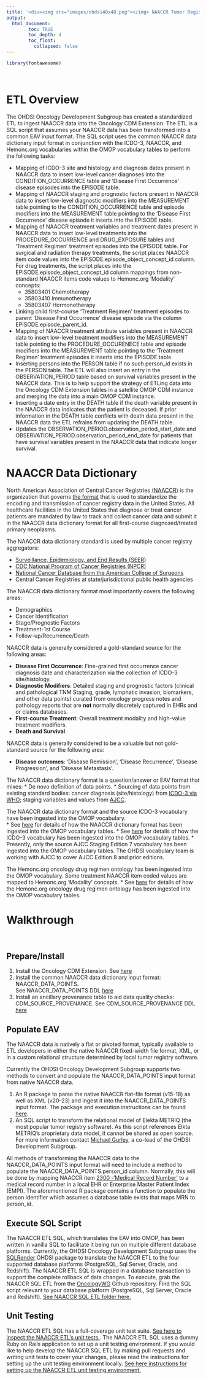 ```yaml
---
title: '<div><img src="images/ohdsi40x40.png"></img> NAACCR Tumor Registry ETL</div>'
output: 
  html_document:
        toc: TRUE
        toc_depth: 4
        toc_float:
          collapsed: false
---
```


```r
library(fontawesome)
```

<br>


# ETL Overview
The OHDSI Oncology Development Subgroup has created a standardized ETL to ingest NAACCR data into the Oncology CDM Extension.  The ETL is a SQL script that assumes your NAACCR data has been transformed into a common EAV input format.  The SQL script uses the common NAACCR data dictionary input format in conjunction with the ICDO-3, NAACCR, and Hemonc.org vocabularies within the OMOP vocabulary tables to perform the following tasks:

* Mapping of ICDO-3 site and histology and diagnosis dates present in NAACCR data to insert low-level cancer diagnoses into the CONDITION_OCCURRENCE table and 'Disease First Occurrence' disease episodes into the EPISODE table.
* Mapping of NAACCR staging and prognostic factors present in NAACCR data to insert low-level diagnostic modifiers into the MEASUREMENT table pointing to the CONDITION_OCCURRENCE table and episode modifiers into the MEASUREMENT table pointing to the 'Disease First Occurrence' disease episode it inserts into the EPISODE table.
* Mapping of NAACCR treatment variables and treatment dates present in NAACCR data to insert low-level treatments into the PROCEDURE_OCCURRENCE and DRUG_EXPOSURE tables and 'Treatment Regimen' treatment episodes into the EPISODE table.  For surgical and radiation therapy treatments, the script places NAACCR item code values into the EPISODE.episode_object_concept_id column.  For drug treatments, the script places into the EPISODE.episode_object_concept_id column mappings from non-standard NAACCR items code values to Hemonc.org 'Modality' concepts:
  * 35803401 Chemotherapy
  * 35803410 Immunotherapy
  * 35803407 Hormonotherapy
* Linking child first-course 'Treatment Regimen' treatment episodes to parent 'Disease First Occurrence' disease episode via the column EPISODE.episode_parent_id.
* Mapping of NAACCR treatment attribute variables present in NAACCR data to insert low-level treatment modifiers into the MEASUREMENT table pointing to the PROCEDURE_OCCURENECE table and episode modifiers into the MEASUREMENT table pointing to the 'Treatment Regimen' treatment episodes it inserts into the EPISODE table.
* Inserting persons into the PERSON table if no such person_id exists in the PERSON table.  The ETL will also insert an entry in the OBSERVATION_PERIOD table based on survival variables present in the NAACCR data.  This is to help support the strategy of ETLing data into the Oncology CDM Extension tables in a satellite OMOP CDM instance and merging the data into a main OMOP CDM instance.
* Inserting a date entry in the DEATH table if the death variable present in the NAACCR data indicates that the patient is deceased.  If prior information in the DEATH table conflicts with death data present in the NAACCR data the ETL refrains from updating the DEATH table.  
* Updates the OBSERVATION_PERIOD.observation_period_start_date and OBSERVATION_PERIOD.observation_period_end_date for patients that have survival variables present in the NAACCR data that indicate longer survival.



# NAACCR Data Dictionary

North American Association of Central Cancer Registries [(NAACCR)](https://www.naaccr.org/) is the organization that governs [the format](http://datadictionary.naaccr.org/) that is used to standardize the encoding and transmission of cancer registry data in the United States.  All healthcare facilities in the United States that diagnose or treat cancer patients are mandated by law to track and collect cancer data and submit it in the NAACCR data dictionary format for all first-course diagnosed/treated primary neoplasms.
  
The NAACCR data dictionary standard is used by multiple cancer registry aggregators:

* [Surveillance, Epidemiology, and End Results (SEER)](https://seer.cancer.gov/)
* [CDC National Program of Cancer Registries (NPCR)](https://www.cdc.gov/cancer/npcr/index.htm)
* [National Cancer Database from the American College of Surgeons](https://www.facs.org/quality-programs/cancer/ncdb)
* Central Cancer Registries at state/jurisdictional public health agencies

 The NAACCR data dictionary format most importantly covers the following areas:

* Demographics
* Cancer Identification 
* Stage/Prognostic Factors
* Treatment-1st Course
* Follow-up/Recurrence/Death

NAACCR data is generally considered a gold-standard source for the following areas:

* **Disease First Occurrence**: Fine-grained first occurrence cancer diagnosis date and characterization via the collection of ICDO-3 site/histology. 
* **Diagnostic Modifiers**: Detailed staging and prognostic factors (clinical and pathological TNM Staging, grade, lymphatic invasion, biomarkers, and other data points) curated from oncology progress notes and pathology reports that are **not** normally discretely captured in EHRs and or claims databases.
* **First-course Treatment**: Overall treatment modality and high-value treatment modifiers.
* **Death and Survival**.

NAACCR data is generally considered to be a valuable but not gold-standard source for the following area:

* **Disease outcomes**: 'Disease Remission', 'Disease Recurrence', 'Disease Progression', and 'Disease Metastasis'.

The NAACCR data dictionary format is a question/answer or EAV format that mixes:
* De novo definition of data points.
* Sourcing of data points from existing standard bodies: cancer diagnosis (site/histology) from [ICDO-3 via WHO](https://www.who.int/classifications/icd/adaptations/oncology/en/); staging variables and values from [AJCC](https://cancerstaging.org/Pages/default.aspx).

The NAACCR data dictionary format and the source ICDO-3 vocabulary have been ingested into the OMOP vocabulary.  
* See [here](https://www.ohdsi.org/web/wiki/doku.php?id=documentation:vocabulary:NAACCR) for details of how the NAACCR dictionary format has been ingested into the OMOP vocabulary tables.
* See [here](https://www.ohdsi.org/web/wiki/doku.php?id=documentation:vocabulary:NAACCR) for details of how the ICDO-3 vocabulary has been ingested into the OMOP vocabulary tables.
* Presently, only the source AJCC Staging Edition 7 vocabulary has been ingested into the OMOP vocabulary tables.  The OHDSI vocabulary team is working with AJCC to cover AJCC Edition 8 and prior editions.

The Hemonc.org oncology drug regimen ontology has been ingested into the OMOP vocabulary.  Some treatment NAACCR item coded values are mapped to Hemonc.org 'Modality' concepts. 
* See [here](https://www.ohdsi.org/web/wiki/doku.php?id=documentation:vocabulary:HemOnc) for details of how the Hemonc.org oncology drug regimen ontology has been ingested into the OMOP vocabulary tables.

# Walkthrough

<br> 


## Prepare/Install
1. Install the Oncology CDM Extension.  See [here](https://github.com/OHDSI/OncologyWG/wiki/Oncology-CDM-Extension-Installation)
2. Install the common NAACCR data dictionary input format: NAACCR_DATA_POINTS.  
See NAACCR_DATA_POINTS DDL [here](https://github.com/OHDSI/OncologyWG/blob/master/etl/naaccr_etl_input_format_ddl.sql) 
3. Install an ancillary provenance table to aid data quality checks: CDM_SOURCE_PROVENANCE.
See CDM_SOURCE_PROVENANCE DDL [here](https://github.com/OHDSI/OncologyWG/blob/master/etl/cdm_source_provenance.sql)

## Populate EAV 
The NAACCR data is natively a flat or pivoted format, typically available to ETL developers in either the native NAACCR fixed-width file format, XML, or in a custom relational structure determined by local tumor registry software. 

Currently the OHDSI Oncology Development Subgroup supports two methods to convert and populate the NAACCR_DATA_POINTS input format from native NAACCR data.  

1. An R package to parse the native NAACCR flat-file format (v15-18) as well as XML (v20-23) and ingest it into the NAACCR_DATA_POINTS input format. The package and execution instructions can be found [here](https://github.com/OHDSI/OncologyWG/tree/master/NaaccrParser). 
1. An SQL script to transform the relational model of Elekta METRIQ (the most popular tumor registry software). As this script references Elkta METRIQ's proprietary data model, it cannot be shared as open source. For more information contact [Michael Gurley](mailto:m-gurley@northwestern.edu), a co-lead of the OHDSI Development Subgroup.
  

All methods of transforming the NAACCR data to the NAACCR_DATA_POINTS input format will need to include a method to populate the NAACCR_DATA_POINTS.person_id column.  Normally, this will be done by mapping NAACCR item [2300 -'Medical Record Number' ](http://datadictionary.naaccr.org/?c=10#2300) to a medical record number in a local EHR or Enterprise Master Patient Index (EMPI). The aforementioned R package contains a function to populate the person identifier which assumes a database table exists that maps MRN to person_id. 

## Execute SQL Script
The NAACCR ETL SQL, which translates the EAV into OMOP, has been written in vanilla SQL to facilitate it being run on multiple different database platforms.  Currently, the OHDSI Oncology Development Subgroup uses the [SQLRender](https://github.com/OHDSI/SqlRender) OHDSI package to translate the NAACCR ETL to the four supported database platforms (PostgreSQL, Sql Server, Oracle, and Redshift).  The NAACCR ETL SQL is wrapped in a database transaction to support the complete rollback of data changes.  To execute, grab the NAACCR SQL ETL from the [OncologyWG](https://github.com/OHDSI/OncologyWG/etl) Github repository. Find the SQL script relevant to your database platform (PostgreSQL, Sql Server, Oracle and Redshift).  [See NAACCR SQL ETL folder here.](https://github.com/OHDSI/OncologyWG/tree/master/etl)

## Unit Testing
The NAACCR ETL SQL has a full-coverage unit test suite.  [See here to inspect the NAACCR ETL's unit tests.](https://github.com/OHDSI/OncologyWG/blob/master/etl/naaccr-etl/spec/lib/naaccr_etl_spec.rb). The NAACCR ETL SQL uses a dummy Ruby on Rails application to set up a unit testing environment.  If you would like to help develop the NAACCR SQL ETL by making pull requests and writing unit tests to cover your changes, please read the instructions for setting up the unit testing environment locally.  [See here instructions for setting up the NAACCR ETL unit testing environment.](https://github.com/OHDSI/OncologyWG/tree/master/etl/naaccr-etl)

<br>

<br>
